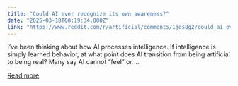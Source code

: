 ```yaml
---
title: "Could AI ever recognize its own awareness?"
date: "2025-03-18T00:19:34.000Z"
link: "https://www.reddit.com/r/artificial/comments/1jds8g2/could_ai_ever_recognize_its_own_awareness/"
---
```


I’ve been thinking about how AI processes intelligence. If intelligence is simply learned behavior, at what point does AI transition from being artificial to being real?
 Many say AI cannot “feel” or ...

[Read more](https://www.reddit.com/r/artificial/comments/1jds8g2/could_ai_ever_recognize_its_own_awareness/)
